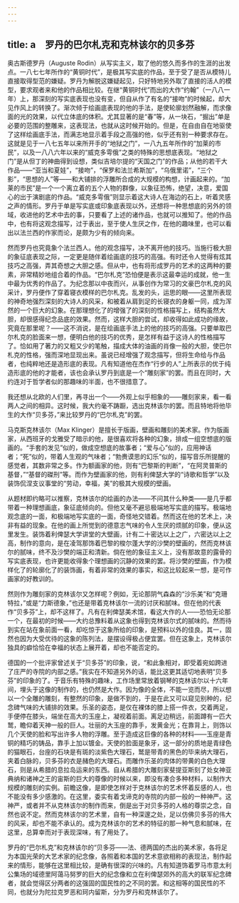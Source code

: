 ```yaml
---
---
---
```

title: a　罗丹的巴尔札克和克林该尔的贝多芬
---



奥古斯德罗丹（Auguste Rodin）从写实主义，取了他的悠久而多作的生涯的出发点。一八七七年所作的“黄铜时代”，是极其写实底的作品，至于受了是否从模特儿直接取得型范的嫌疑。罗丹为解脱这嫌疑起见，只好特地另外取了直接的活人的模型，要求观者来和他的作品相比较。在继“黄铜时代”而出的大作“约翰”（一八八一年）上，那深刻的写实底表现也没有变，但自从作了有名的“接吻”的时候起，却大见作风上的转换了。渐次倾于绘画底表现的他的手法，是使轮廓划然融解，而求像面的光的效果，以代立体底的体积。尤其显著的是“春”等，从一块石，“掘出”单是必要的范围的整雕来，这表现法，也就从这时候开始的。但是，在自由自在地驱使了这样绘画底手法，而满志地显示着手段之高强的他，似乎还有别一种要求存在。这就是见于一八七五年以来所开手的“地狱之门”，一八九五年所作的“加莱的市民”，以及一八八六年以来的“威克多雩俄”之类的特殊的思想底表现。“地狱之门”是从但丁的神曲得到设想，类似吉培尔提的“天国之门”的作品；从他的若干大作品——“亚当和夏娃”，“接吻”，“保罗和法兰希斯加”，“乌俄里诺”，“三个影”，“思想的人”等——和大铺排的浮雕所合成的大规模的构想，计画起来的。“加莱的市民”是一个一个离立着的五个人物的群像，以象征恐怖，绝望，决意，爱国心的出于演剧底的作品。“威克多雩俄”则显示着这大诗人在海边的石上，听着灵感之声的情形。罗丹于单是写实底或印象底表现以外，还想将一种思想底的另外的领域，收进他的艺术中去的事，只要看了上述的诸作品，也就可以推知了。他的作品中，也有将这观念描写，过于表出，至于使人生厌之作，在他的趣味里，也可以看出以法兰西的作家而论，是颇为少有的倾向来。

然而罗丹也究竟象个法兰西人。他的观念描写，决不离开他的技巧。当施行极大胆的象征底表现之际，一定更是随伴着绘画底的技巧的高强。有时还令人觉得有炫其技巧之高强，弄其奇想之大胆之感。但从中，也有将形成罗丹的艺术的这两种的要素，非常精妙地组合着的作品。“巴尔札克”恐怕便是表示这最幸运的成就，他一生中最为优秀的作品了。为纪念那以中夜而兴，从事创作为常习的文豪巴尔札克的风采计，罗丹便作了穿着寝衣模样的巴尔札克。乱发的头，运思的眼——这里所表现的神奇地强烈深刻的大诗人的风采，和被着从肩到足的长寝衣的身躯一同，成为浑然的一个巨大的幻象。在那理想化了的增强了的深刻的性格描写上，结构虽然大胆，却很感得纪念品底的效果。然而，这样大胆的尝试，却收得如此成功的缘故，究竟在那里呢？——这不消说，是在绘画底手法上的他的技巧的高强。只要单取巴尔札克的脸面来一想，便明白他的技巧的优秀，是怎样有益于这诗人的性格描写了。恰如用了著力的又粗又少的笔触，描成大体的油画的肖像一般的大胆，使巴尔札克的性格，强而深地显现出来。虽说已经增强了观念描写，但将生命给与作品者，也纯粹地还是造形底的表现。凡有知道他在杰作“行步的人”上所表示的优于纯造形底的他的才能者，该也会承认罗丹到底是一个“雕刻家”的罢。而且在同时，大约连对于哲学者似的那趣味的半面，也不很措意了。

我还想从北欧的人们里，再寻出一个——外观上似乎相象的——雕刻家来，看一看两人之间的相异。这时候，我大约毫不踌蹰，选出克林该尔的罢。而且特地将他毕生的大作“贝多芬，”来比较罗丹的“巴尔札克”的罢。

马克斯克林该尔（Max Klinger）是擅长于版画，壁画和雕刻的美术家。作为版画家，从西班牙的戈雅受了暗示的他，是很喜欢将各种的幻象，排成一组空想底的版画的。“手套的发见”似的，做成空想底的故事者；“爱与心”似的，应用神话者；“死”似的，带着人生观的气味者；“勃赉谟思的幻乐”似的，描写音乐所提醒的感觉者，其数非常之多。作为额画家的他，则有“巴黎斯的判断”，“在阿灵普斯的基督，”“基督的磔刑”等。而作为壁画家的他，则有利俾瑟大学的“诗歌和哲学”以及装饰侃涅支议事堂的“劳动，幸福，美”的极其大规模的壁画。

从题材即约略可以推察，克林该尔的绘画的办法——不问其什么种类——是几乎都带着一种理想画底，象征底倾向的。但他又毫不避忌极端地写实底的描写。极端地观念底的一面，和极端地写实底的一面，奇怪地交错着。然而这在他的艺术上，决非有益的现象。在他的画上所觉到的德意志气味的令人生厌的烦腻的印象，便从这里发生。装饰着利俾瑟大学讲堂的大壁画，计有二十密达以上之广，六密达以上之高，制作的意向，是在凌驾那饰着巴黎的梭尔蓬大学的沙樊的壁画的，然而克林该尔的腻味，终不及沙樊的端正和清新。倘在他的象征主义上，没有那故意的露骨的写实底表现，也许更能收得象个理想画的沉静的效果的罢。将沙樊的壁画，作为模样化了的轮廓化了的装饰画，有着非常的效果的事实，和这比较起来一想，是可作画家的好教训的。

然则作为雕刻家的克林该尔又怎样呢？例如，无论那阴气森森的“沙乐美”和“克珊特拉，”或是“力斯德象，”也还是带着克林该尔一流的讨厌和腻味。但在他的代表作“贝多芬”上，却不这样了。凡有在利俾瑟美术馆，看这大作的人——恐怕无论那一个，在最初的时候——大约总豫料着从这象也得到克林该尔式的腻味的。然而待到实在站在象前面一看，却吃惊于这象所给的印象，是预料以外的佳良。其一，固然也因为大受优待的这象的陈列法，是摆设得极占便宜罢。但在这象上，克林该尔独具的癖恰恰在幸福的状态上展开着，却也不能否定的。

德国的一个批评家曾述关于“贝多芬”的印象，说，“和此象相对，即受着宛如跨进了庄严的寺院的内部之感。”我实在不知道另外的话，能比这更其适切地表明“贝多芬”的印象的了。于音乐有特殊的趣味，工作场里常放着钢琴的克林该尔以十六年间，埋头于这像的制作的，也仍然是大作。因为像的全体，不能一览而尽，所以想以一个全雕的雕刻，有整然的印象，是做不到的，于是在此又可以窥见别种的，纪念碑气味的大铺排的效果。乐圣的姿态，是仅在裸体的膝上搭一件衣，交着两足，手便停在膝头，端坐在高大的玉座上，凝视着前面。离足边稍远，前面蹲有一匹大鹫，瞻仰着天神一般的巨人。壮丽的大玉座的靠手，发黄金光；在靠背上，则饰以几个天使的脸和写出许多人物的浮雕。至于造成这巨像的各种的材料——玉座是青铜的精巧的铸品，靠手上加以镀金。天使的脸面是象牙，这一部分的质地是青绿色的猫眼石，台座的石块是有斑的淡紫色大理石，鹫是带青的黑色的毕来纳大理石，夹着白脉的，贝多芬的衣是赭色的大理石。而雕作乐圣的肉体的带黄的白色大理石，则是从希腊的息拉岛运来的东西。自从希腊的大雕刻家斐提亚斯刻了处女神亚典纳和诸神之王的宙斯的巨大的尊像的时候以来，即没有凑合多种材料，以制作大规模的雕刻的实例。前瞻这像，是即使怎样对于克林该尔的艺术怀着反感的人，也不能没有多少感激的。在这里，委实有着戈谛克的寺院的内部一般的一种神严。这神严，或者并不从克林该尔的制作而来，倒是出于对贝多芬的人格的尊崇之念，自然也说不定。然而克林该尔的艺术里，自有一种深邃之处，足以仿佛贝多芬的伟大的风采，却也不能不承认的。成为克林该尔的艺术的特征的那一种气息和腻味，在这里，总算幸而对于表现深味，有了用处了。

罗丹的“巴尔札克”和克林该尔的“贝多芬——法、德两国的杰出的美术家，各将足为本国光荣的大艺术家的纪念像，各照着和本国的艺术意欲相称的表现法，制作起来的情形，能够在这里相比较，是确有很深的兴味的。凡有知道饰着罗马市意太利公集场的域德里阿蔼马努罗的巨大的纪念像和立在利俾瑟郊外的高大的联军纪念碑者，就会觉得区分两者的这强固的国民性的之不同的罢。和这相等的国民性的不同，也就分为陀拉克罗恶和珂内留斯，分为罗丹和克林该尔了。